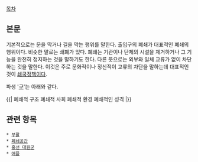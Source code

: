 [[목차]]

== 본문 ==
기본적으로는 문을 막거나 길을 막는 행위를 말한다. 출입구의 폐쇄가 대표적인 폐쇄의 행위이다. 비슷한 말로는 쇄폐가 있다. 폐쇄는 기관이나 단체의 시설을 제거하거나 그 기능을 완전히 정지하는 것을 말하기도 한다. 다른 뜻으로는 외부와 일체 교류가 없이 차단하는 것을 말한다. 이것은 주로 문화적이나 정신적이 교류의 차단을 말하는데 대표적인 것이 [[쇄국정책]]이다.

파생 '[[구]]'는 아래와 같다.

{{| 폐쇄적 구조
폐쇄적 사회
폐쇄적 환경
폐쇄적인 성격 |}}

== 관련 항목 ==
 * [[부활]]
 * [[폐쇄공간]]
 * [[흥선 대원군]]
 * [[애플]]
